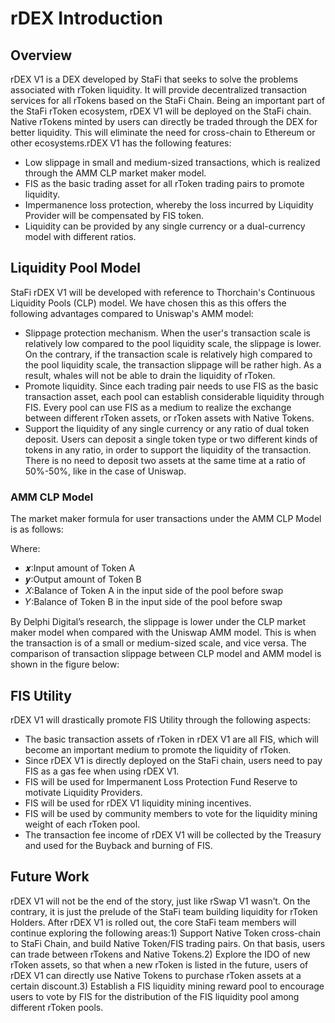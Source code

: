 # rDEX Introduction

## Overview

rDEX V1 is a DEX developed by StaFi that seeks to solve the problems associated with rToken liquidity. It will provide decentralized transaction services for all rTokens based on the StaFi Chain. Being an important part of the StaFi rToken ecosystem, rDEX V1 will be deployed on the StaFi chain. Native rTokens minted by users can directly be traded through the DEX for better liquidity. 
This will eliminate the need for cross-chain to Ethereum or other ecosystems.rDEX V1 has the following features:
- Low slippage in small and medium-sized transactions, which is realized through the AMM CLP market maker model.
- FIS as the basic trading asset for all rToken trading pairs to promote liquidity.
- Impermanence loss protection, whereby the loss incurred by Liquidity Provider will be compensated by FIS token.
- Liquidity can be provided by any single currency or a dual-currency model with different ratios.

## Liquidity Pool Model

StaFi rDEX V1 will be developed with reference to Thorchain's Continuous Liquidity Pools (CLP) model. We have chosen this as this offers the following advantages compared to Uniswap's AMM model:
- Slippage protection mechanism. When the user's transaction scale is relatively low compared to the pool liquidity scale, the slippage is lower. On the contrary, if the transaction scale is relatively high compared to the pool liquidity scale, the transaction slippage will be rather high. As a result, whales will not be able to drain the liquidity of rToken.
- Promote liquidity. Since each trading pair needs to use FIS as the basic transaction asset, each pool can establish considerable liquidity through FIS. Every pool can use FIS as a medium to realize the exchange between different rToken assets, or rToken assets with Native Tokens.
- Support the liquidity of any single currency or any ratio of dual token deposit. Users can deposit a single token type or two different kinds of tokens in any ratio, in order to support the liquidity of the transaction. There is no need to deposit two assets at the same time at a ratio of 50%-50%, like in the case of Uniswap.

 ### AMM CLP Model

 The market maker formula for user transactions under the AMM CLP Model is as follows:

 $$ $$

 Where: 
- 𝒙:Input amount of Token A
- 𝒚:Output amount of Token B
- 𝑋:Balance of Token A in the input side of the pool before swap
- 𝑌:Balance of Token B in the input side of the pool before swap

By Delphi Digital’s research, the slippage is lower under the CLP market maker model when compared with the Uniswap AMM model. This is when the transaction is of a small or medium-sized scale, and vice versa. The comparison of transaction slippage between CLP model and AMM model is shown in the figure below:



## FIS Utility

rDEX V1 will drastically promote FIS Utility through the following aspects:
- The basic transaction assets of rToken in rDEX V1 are all FIS, which will become an important medium to promote the liquidity of rToken.
- Since rDEX V1 is directly deployed on the StaFi chain, users need to pay FIS as a gas fee when using rDEX V1.
- FIS will be used for Impermanent Loss Protection Fund Reserve to motivate Liquidity Providers.
- FIS will be used for rDEX V1 liquidity mining incentives.
- FIS will be used by community members to vote for the liquidity mining weight of each rToken pool.
- The transaction fee income of rDEX V1 will be collected by the Treasury and used for the Buyback and burning of FIS.

## Future Work

rDEX V1 will not be the end of the story, just like rSwap V1 wasn’t. On the contrary, it is just the prelude of the StaFi team building liquidity for rToken Holders. After rDEX V1 is rolled out, the core StaFi team members will continue exploring the following areas:1) Support Native Token cross-chain to StaFi Chain, and build Native Token/FIS trading pairs. On that basis, users can trade between rTokens and Native Tokens.2) Explore the IDO of new rToken assets, so that when a new rToken is listed in the future, users of rDEX V1 can directly use Native Tokens to purchase rToken assets at a certain discount.3) Establish a FIS liquidity mining reward pool to encourage users to vote by FIS for the distribution of the FIS liquidity pool among different rToken pools.